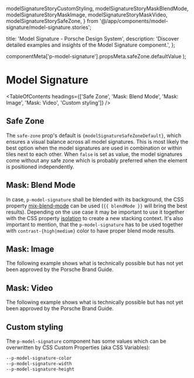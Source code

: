   modelSignatureStoryCustomStyling,
  modelSignatureStoryMaskBlendMode,
  modelSignatureStoryMaskImage,
  modelSignatureStoryMaskVideo,
  modelSignatureStorySafeZone,
} from '@/app/components/model-signature/model-signature.stories';

  title: 'Model Signature - Porsche Design System',
  description: 'Discover detailed examples and insights of the Model Signature component.',
};

  componentMeta['p-model-signature'].propsMeta.safeZone.defaultValue
);

# Model Signature <ComponentStatus tagName="p-model-signature"></ComponentStatus>

<TableOfContents headings={['Safe Zone', 'Mask: Blend Mode', 'Mask: Image', 'Mask: Video', 'Custom styling']} />

## Safe Zone

The `safe-zone` prop's default is <code>{modelSignatureSafeZoneDefault}</code>, which ensures a visual balance across
all model signatures. This is most likely the best option when the model signatures are used in combination or within
tiles next to each other. When `false` is set as value, the model signatures come without any safe zone which is
probably preferred when the element is positioned independently.

<ComponentStory story={modelSignatureStorySafeZone} />

## Mask: Blend Mode

In case, `p-model-signature` shall be blended with its background, the CSS property
[mix-blend-mode](https://developer.mozilla.org/en-US/docs/Web/CSS/mix-blend-mode) can be used (`{{ blendMode }}` will
bring the best results). Depending on the use case it may be important to use it together with the CSS property
[isolation](https://developer.mozilla.org/en-US/docs/Web/CSS/isolation) to create a new stacking context. It's also
important to mention, that the `p-model-signature` has to be used together with `contrast-{high|medium}` color to have
proper blend mode results.

<ComponentStory story={modelSignatureStoryMaskBlendMode} />

## Mask: Image

<Notification heading="Experimental" heading-tag="h3" state="warning">
  The following example shows what is technically possible but has not yet been approved by the Porsche Brand Guide.
</Notification>

<ComponentStory story={modelSignatureStoryMaskImage} />

## Mask: Video

<Notification heading="Experimental" heading-tag="h3" state="warning">
  The following example shows what is technically possible but has not yet been approved by the Porsche Brand Guide.
</Notification>

<ComponentStory story={modelSignatureStoryMaskVideo} />

## Custom styling

The `p-model-signature` component has some values which can be overwritten by CSS Custom Properties (aka CSS Variables):

```scss
--p-model-signature-color
--p-model-signature-width
--p-model-signature-height
```

<ComponentStory story={modelSignatureStoryCustomStyling} />
